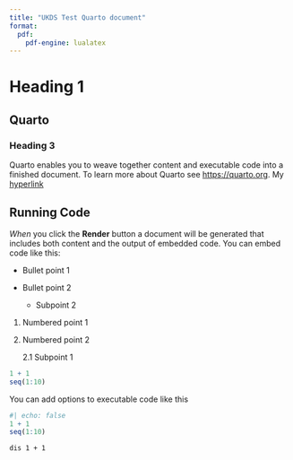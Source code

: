 ```yaml
---
title: "UKDS Test Quarto document"
format: 
  pdf:
    pdf-engine: lualatex
---
```


# Heading 1 


## Quarto

### Heading 3

Quarto enables you to weave together content and executable code into a finished document. To learn more about Quarto see <https://quarto.org>. My [hyperlink](https://quarto.org)

## Running Code

*When* you click the **Render** button a document will be generated that includes both content and the output of embedded code. You can embed code like this:

- Bullet point 1
- Bullet point 2

    - Subpoint 2


1. Numbered point 1
2. Numbered point 2

    2.1 Subpoint 1


```r
1 + 1
seq(1:10)
```

You can add options to executable code like this

```r
#| echo: false
1 + 1
seq(1:10)
```


```stata
dis 1 + 1
```
